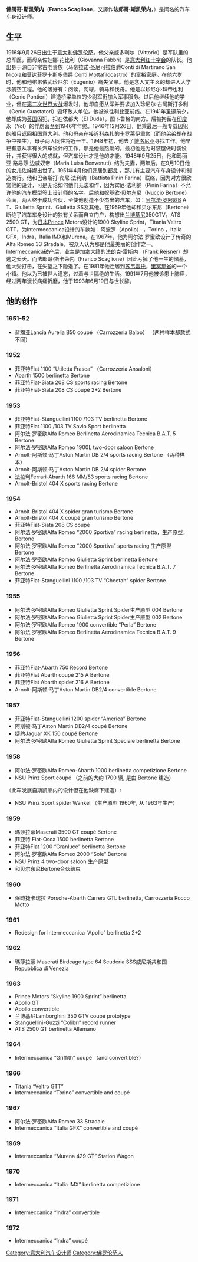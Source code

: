 {{unreferenced|time=2014-7-26}}
'''佛朗哥·斯凯荣内'''（'''Franco Scaglione'''，又譯作'''法郎哥·斯凯荣内'''，{{bd|1916年|9月26日|1993年|6月19日|catIdx=Scaglione}}）是闻名的汽车车身设计师。

==生平==
1916年9月26日出生于[[意大利|意大利]][[佛罗伦萨|佛罗伦萨]]。他父亲威多利尔（Vittorio）是军队里的总军医，而母亲佐娃娜·花比利（Giovanna Fabbri）是[[意大利红十字会|意大利红十字会]]的队长。他出身于源自非常古老贵族（马帝拉诺·圣尼可拉伯爵Conti di Martirano San Nicola和莫达菲罗卡斯多伯爵 Conti Mottafilocastro）的富裕家庭。在他六岁时，他和他弟弟依武珍尼尔（Eugenio）痛失父亲。他是念人文主义的却进入大学念航空工程。他的嗜好有：阅读，网球，骑马和伐舟。他是以珍尼尔·拜帝也利（Genio Pontieri）建造桥梁单位的少尉军衔加入军事服务。过后他继续他的学业，但在[[第二次世界大战|第二次世界大战]]爆发时，他却自愿从军并要求加入珍尼尔·古阿斯打多利（Genio Guastatori）毁坏敌人单位。他被派往利比亚前线。在1941年圣诞前夕，他却成为[[英国|英国]]囚犯，扣在依都大（El Duda），图卜鲁格的南方。后被拘留在[[印度|印度]]永（Yol）的俘虏营至到1946年年终。1946年12月26日，他乘最后一艘专载囚犯的船只返回祖国意大利。他和母亲在接近[[科森扎|科森扎]]的[[卡罗莱伊|卡罗莱伊]]重聚（而他弟弟却在战争中丧生），母子两人同住将近一年。1948年初，他去了[[博洛尼亚|博洛尼亚]]寻找工作。他早已有意从事有关汽车设计的工作，那是他最热爱的。最初他是为时装屋做时装设计，并获得很大的成就，但汽车设计才是他的才能。1948年9月25日，他和玛丽亚·路易莎·边威奴帝（Maria Luisa Benvenuti）结为夫妻，两年后，在9月10日他的女儿佐娃娜出世了。1951年4月他们迁居到[[都灵|都灵]] ，那儿有主要汽车车身设计和制造商行。他和巴帝斯打·宾尼·法利纳（Battista Pinin Farina）联络，因为对方很欣赏他的设计，可是无论如何他们无法和作，因为宾尼·法利纳（Pinin Farina）不允许他的汽车模型签上设计师的名字。后他和[[奴基欧·贝尔东尼|奴基欧·贝尔东尼]]（Nuccio Bertone）会面，两人终于成功合伙，至使他创造不少杰出的汽车，如：[[阿尔法·罗密欧|阿尔法·罗密欧]]B A T、Giulietta Sprint、Giulietta SS及其他。在1959年他却和贝尔东尼（Bertone）断绝了汽车车身设计的独有关系而自立门户，构想出[[兰博基尼|兰博基尼]]350GTV，ATS  2500 GT，为[[日本|日本]]Prince Motors设计的1900 Skyline Sprint，Titania Veltro GTT，为Intermeccanica设计的车款如：阿波罗（Apollo） ，Torino ，Italia GFX，Indra，Italia IMX和Murena。在1967年，他为阿尔法·罗蜜欧设计了传奇的Alfa Romeo 33 Stradale，被众人认为那是他最美丽的创作之一。Intermeccanica破产后，业主是加拿大籍的法朗克·雷斯内 （Frank  Reisner）却逃之夭夭。而法郎哥·斯卡荣内（Franco Scaglione）因此亏掉了他一生的储蓄，他大受打击，在失望之下隐退了。在1981年他迁居到[[苏韦雷托|苏韦雷托]]，[[里窝那省|里窝那省]]的一个小镇。他以为已被世人遗忘，过着与世隔绝的生活。1991年7月他被诊患上肺癌，经过两年漫长病痛折磨，他于1993年6月19日与世长辞。

==他的创作==
===1951-52===
*蓝旗亚Lancia Aurelia B50 coupé （Carrozzeria Balbo） （两种样本却款式不同）

===1952=== 
*菲亚特Fiat 1100 “Utiletta Frasca” （Carrozzeria Ansaloni）
*Abarth 1500 berlinetta Bertone
*菲亚特Fiat-Siata 208 CS sports racing Bertone
*菲亚特Fiat-Siata 208 CS coupé 2+2 Bertone

===1953===		
*菲亚特Fiat-Stanguellini 1100 /103 TV berlinetta Bertone
*菲亚特Fiat 1100 /103 TV Savio Sport berlinetta
*阿尔法·罗密欧Alfa Romeo Berlinetta Aerodinamica Tecnica B.A.T. 5 Bertone
*阿尔法·罗密欧Alfa Romeo 1900L two-door saloon Bertone
*Arnolt-阿斯顿·马丁Aston Martin DB 2/4 sports racing Bertone （两种样本）
*Arnolt-阿斯顿·马丁Aston Martin DB 2/4 spider Bertone
*法拉利Ferrari-Abarth 166 MM/53 sports racing Bertone
*Arnolt-Bristol 404 X sports racing Bertone
		
===1954===	
*Arnolt-Bristol 404 X spider gran turismo Bertone
*Arnolt-Bristol 404 X coupé gran turismo Bertone
*菲亚特Fiat-Siata 208 CS coupé
*阿尔法·罗密欧Alfa Romeo “2000 Sportiva” racing berlinetta，生产原型，  Bertone
*阿尔法·罗密欧Alfa Romeo “2000 Sportiva” sports racing 生产原型 Bertone
*阿尔法·罗密欧Alfa Romeo Giulietta Sprint berlinetta Bertone
*阿尔法·罗密欧Alfa Romeo Berlinetta Aerodinamica Tecnica B.A.T. 7 Bertone
*菲亚特Fiat-Stanguellini 1100 /103 TV “Cheetah” spider Bertone

===1955===
*阿尔法·罗密欧Alfa Romeo Giulietta Sprint Spider生产原型 004 Bertone
*阿尔法·罗密欧Alfa Romeo Giulietta Sprint Spider生产原型 002 Bertone
*阿尔法·罗密欧Alfa Romeo 1900 convertible “Perla” Bertone
*阿尔法·罗密欧Alfa Romeo Berlinetta Aerodinamica Tecnica B.A.T. 9 Bertone

===1956===	
*菲亚特Fiat-Abarth 750 Record Bertone
*菲亚特Fiat Abarth coupé 215 A Bertone
*菲亚特Fiat Abarth spider 216 A Bertone
*Arnolt-阿斯顿·马丁Aston Martin DB2/4 convertible Bertone

===1957===
*菲亚特Fiat-Stanguellini 1200 spider “America” Bertone
*阿斯顿·马丁Aston Martin DB2/4 coupé Bertone
*捷豹Jaguar XK 150 coupé Bertone
*阿尔法·罗密欧Alfa Romeo Giulietta Sprint Speciale berlinetta Bertone

===1958===
*阿尔法·罗密欧Alfa Romeo-Abarth 1000 berlinetta competizione Bertone
*NSU Prinz Sport coupé （之前的大约 1700 辆, 是由 Bertone 建造）
 
（此车发展自斯凯荣内的设计但在他缺席下建造）:
*NSU Prinz Sport spider Wankel （生产原型 1960年, 从 1963年生产）

===1959===
*瑪莎拉蒂Maserati 3500 GT coupé Bertone
*菲亚特 Fiat-Osca 1500 berlinetta Bertone
*菲亚特Fiat 1200 “Granluce” berlinetta Bertone
*阿尔法·罗密欧Alfa Romeo 2000 “Sole” Bertone
*NSU Prinz 4 two-door saloon 生产原型
*和贝尔东尼Bertone合伙结束

===1960===	
*保時捷卡瑞拉 Porsche-Abarth Carrera GTL berlinetta, Carrozzeria Rocco Motto

===1961===
*Redesign for Intermeccanica “Apollo” berlinetta 2+2

===1962===
*瑪莎拉蒂 Maserati Birdcage type 64 Scuderia SSS威尼斯共和国 Repubblica di Venezia

===1963=== 	
*Prince Motors “Skyline 1900 Sprint” berlinetta
*Apollo GT
*Apollo convertible
*兰博基尼Lamborghini  350 GTV coupé prototype
*Stanguellini-Guzzi “Colibrì” record runner
*ATS 2500 GT berlinetta Allemano

===1964===
*Intermeccanica “Griffith” coupé （and convertible?）

===1966=== 
*Titania “Veltro GTT”
*Intermeccanica “Torino” convertible and coupé

===1967===
*阿尔法·罗密欧Alfa  Romeo  33 Stradale
*Intermeccanica “Italia GFX” convertible and coupé

===1969=== 
*Intermeccanica “Murena 429 GT” Station Wagon

===1970===  
*Intermeccanica “Italia IMX” berlinetta competizione

===1971=== 
*Intermeccanica “Indra” convertible

===1972===
*Intermeccanica “Indra” coupé

{{DEFAULTSORT:Scaglione, Franco}}
[[Category:意大利汽车设计师|Category:意大利汽车设计师]]
[[Category:佛罗伦萨人|Category:佛罗伦萨人]]